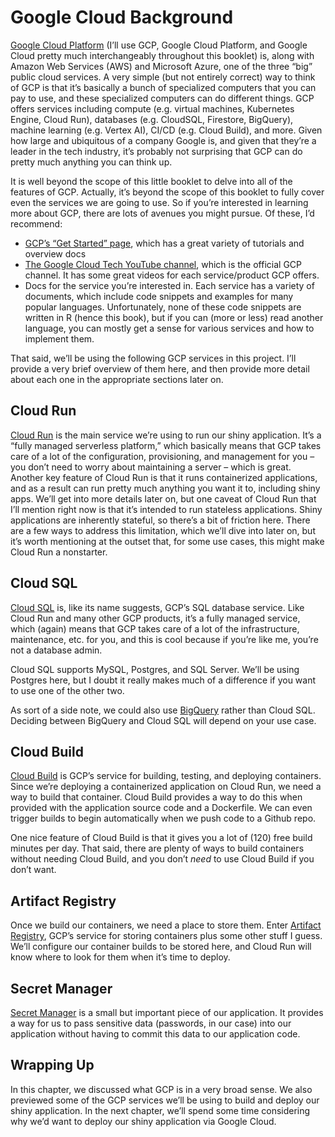 # Google Cloud Background

[Google Cloud Platform](https://cloud.google.com/) (I'll use GCP, Google Cloud Platform, and Google Cloud pretty much interchangeably throughout this booklet) is, along with Amazon Web Services (AWS) and Microsoft Azure, one of the three "big" public cloud services. A very simple (but not entirely correct) way to think of GCP is that it's basically a bunch of specialized computers that you can pay to use, and these specialized computers can do different things. GCP offers services including compute (e.g. virtual machines, Kubernetes Engine, Cloud Run), databases (e.g. CloudSQL, Firestore, BigQuery), machine learning (e.g. Vertex AI), CI/CD (e.g. Cloud Build), and more. Given how large and ubiquitous of a company Google is, and given that they're a leader in the tech industry, it's probably not surprising that GCP can do pretty much anything you can think up.

It is well beyond the scope of this little booklet to delve into all of the features of GCP. Actually, it's beyond the scope of this booklet to fully cover even the services we are going to use. So if you're interested in learning more about GCP, there are lots of avenues you might pursue. Of these, I'd recommend:

- [GCP's "Get Started" page](https://cloud.google.com/docs/get-started), which has a great variety of tutorials and overview docs
- [The Google Cloud Tech YouTube channel](https://www.youtube.com/user/googlecloudplatform), which is the official GCP channel. It has some great videos for each service/product GCP offers.
- Docs for the service you're interested in. Each service has a variety of documents, which include code snippets and examples for many popular languages. Unfortunately, none of these code snippets are written in R (hence this book), but if you can (more or less) read another language, you can mostly get a sense for various services and how to implement them.

That said, we'll be using the following GCP services in this project. I'll provide a very brief overview of them here, and then provide more detail about each one in the appropriate sections later on.

## Cloud Run

[Cloud Run](https://cloud.google.com/run) is the main service we're using to run our shiny application. It's a "fully managed serverless platform," which basically means that GCP takes care of a lot of the configuration, provisioning, and management for you -- you don't need to worry about maintaining a server -- which is great. Another key feature of Cloud Run is that it runs containerized applications, and as a result can run pretty much anything you want it to, including shiny apps. We'll get into more details later on, but one caveat of Cloud Run that I'll mention right now is that it's intended to run stateless applications. Shiny applications are inherently stateful, so there's a bit of friction here. There are a few ways to address this limitation, which we'll dive into later on, but it's worth mentioning at the outset that, for some use cases, this might make Cloud Run a nonstarter.

## Cloud SQL

[Cloud SQL](https://cloud.google.com/sql/) is, like its name suggests, GCP's SQL database service. Like Cloud Run and many other GCP products, it's a fully managed service, which (again) means that GCP takes care of a lot of the infrastructure, maintenance, etc. for you, and this is cool because if you're like me, you're not a database admin.

Cloud SQL supports MySQL, Postgres, and SQL Server. We'll be using Postgres here, but I doubt it really makes much of a difference if you want to use one of the other two.

As sort of a side note, we could also use [BigQuery](https://cloud.google.com/bigquery) rather than Cloud SQL. Deciding between BigQuery and Cloud SQL will depend on your use case.

## Cloud Build

[Cloud Build](https://cloud.google.com/build) is GCP's service for building, testing, and deploying containers. Since we're deploying a containerized application on Cloud Run, we need a way to build that container. Cloud Build provides a way to do this when provided with the application source code and a Dockerfile. We can even trigger builds to begin automatically when we push code to a Github repo.

One nice feature of Cloud Build is that it gives you a lot of (120) free build minutes per day. That said, there are plenty of ways to build containers without needing Cloud Build, and you don't *need* to use Cloud Build if you don't want.

## Artifact Registry

Once we build our containers, we need a place to store them. Enter [Artifact Registry](https://cloud.google.com/artifact-registry), GCP's service for storing containers plus some other stuff I guess. We'll configure our container builds to be stored here, and Cloud Run will know where to look for them when it's time to deploy.

## Secret Manager

[Secret Manager](https://cloud.google.com/secret-manager) is a small but important piece of our application. It provides a way for us to pass sensitive data (passwords, in our case) into our application without having to commit this data to our application code.

## Wrapping Up

In this chapter, we discussed what GCP is in a very broad sense. We also previewed some of the GCP services we'll be using to build and deploy our shiny application. In the next chapter, we'll spend some time considering why we'd want to deploy our shiny application via Google Cloud.